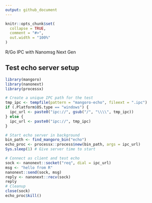 ```yaml
---
output: github_document
---
```


```r
knitr::opts_chunk$set(
  collapse = TRUE,
  comment = "#>",
  out.width = "100%"
)
```

R/Go IPC with Nanomsg Next Gen

## Test echo server setup

```r
library(mangoro)
library(nanonext)
library(processx)

# Create a unique IPC path for the test
tmp_ipc <- tempfile(pattern = "mangoro-echo", fileext = ".ipc")
if (.Platform$OS.type == "windows") {
  ipc_url <- paste0("ipc://", gsub("/", "\\\\", tmp_ipc))
} else {
  ipc_url <- paste0("ipc://", tmp_ipc)
}

# Start echo server in background
bin_path <- find_mangoro_bin("echo")
echo_proc <- processx::process$new(bin_path, args = ipc_url)
Sys.sleep(1) # Give server time to start

# Connect as client and test echo
sock <- nanonext::socket("req", dial = ipc_url)
msg <- "hello from R"
nanonext::send(sock, msg)
reply <- nanonext::recv(sock)
reply
# Cleanup
close(sock)
echo_proc$kill()
```
